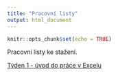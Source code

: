 ```yaml
---
title: "Pracovní listy"
output: html_document
---
```


```r
knitr::opts_chunk$set(echo = TRUE)
```

Pracovní listy ke stažení.

[Týden 1 - úvod do práce v Excelu](https://ffuk-my.sharepoint.com/:w:/g/personal/mazaj7af_ff_cuni_cz/EXOxdMFo-hRNnBV1wJmjbd4BAjt9kFa3JygHfEIqP5TR7Q?e=NY3pJh)